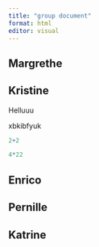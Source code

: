 ```yaml
---
title: "group document"
format: html
editor: visual
---
```


## Margrethe

## Kristine

Helluuu

xbkibfyuk

```r
2+2
```

```r
4*22
```

## Enrico

## Pernille

## Katrine
